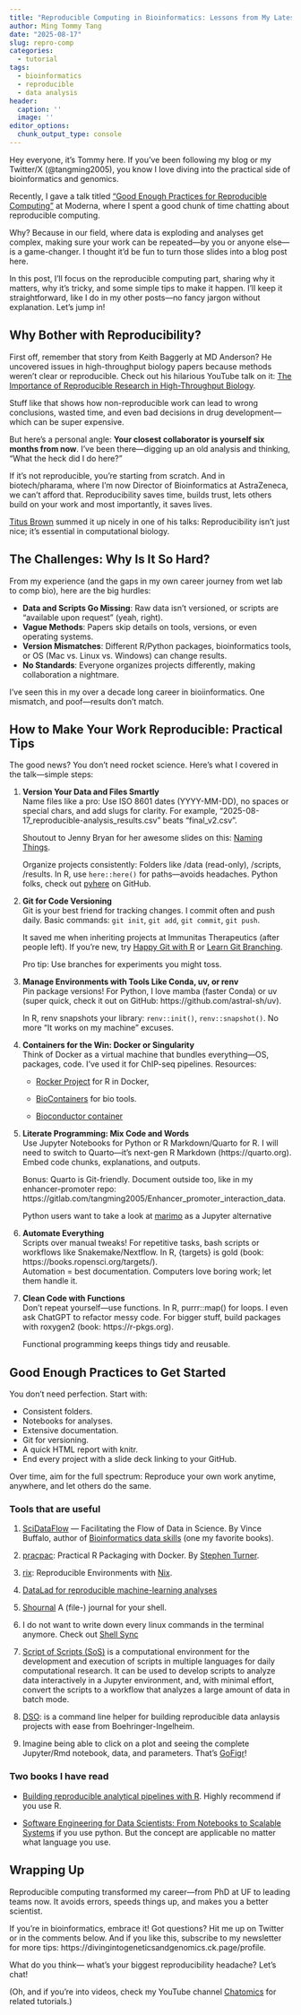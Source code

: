 ```yaml
---
title: "Reproducible Computing in Bioinformatics: Lessons from My Latest Talk"
author: Ming Tommy Tang
date: "2025-08-17"
slug: repro-comp
categories:
  - tutorial
tags:
  - bioinformatics
  - reproducible
  - data analysis
header:
  caption: ''
  image: ''
editor_options: 
  chunk_output_type: console
---
```



Hey everyone, it's Tommy here. If you've been following my blog or my Twitter/X (@tangming2005), you know I love diving into the practical side of bioinformatics and genomics. 

Recently, I gave a talk titled ["Good Enough Practices for Reproducible Computing"](https://divingintogeneticsandgenomics.com/talk/2025-moderna-reproducible/) at Moderna, where I spent a good chunk of time chatting about reproducible computing. 

Why? Because in our field, where data is exploding and analyses get complex, making sure your work can be repeated—by you or anyone else—is a game-changer. I thought it'd be fun to turn those slides into a blog post here.

In this post, I'll focus on the reproducible computing part, sharing why it matters, why it's tricky, and some simple tips to make it happen. I'll keep it straightforward, like I do in my other posts—no fancy jargon without explanation. Let's jump in!

## Why Bother with Reproducibility?

First off, remember that story from Keith Baggerly at MD Anderson? He uncovered issues in high-throughput biology papers because methods weren't clear or reproducible. Check out his hilarious YouTube talk on it: [The Importance of Reproducible Research in High-Throughput Biology](https://www.youtube.com/watch?v=7gYIs7uYbMo). 

Stuff like that shows how non-reproducible work can lead to wrong conclusions, wasted time, and even bad decisions in drug development—which can be super expensive.

But here's a personal angle: **Your closest collaborator is yourself six months from now**. I've been there—digging up an old analysis and thinking, "What the heck did I do here?" 

If it's not reproducible, you're starting from scratch. And in biotech/pharama, where I'm now Director of Bioinformatics at AstraZeneca, we can't afford that. Reproducibility saves time, builds trust, lets others build on your work and most importantly, it saves lives.

[Titus Brown](https://ccah.vetmed.ucdavis.edu/areas-study/genetics/titus-brown-lab) summed it up nicely in one of his talks: Reproducibility isn't just nice; it's essential in computational biology.

## The Challenges: Why Is It So Hard?

From my experience (and the gaps in my own career journey from wet lab to comp bio), here are the big hurdles:

- **Data and Scripts Go Missing**: Raw data isn't versioned, or scripts are "available upon request" (yeah, right).
- **Vague Methods**: Papers skip details on tools, versions, or even operating systems.
- **Version Mismatches**: Different R/Python packages, bioinformatics tools, or OS (Mac vs. Linux vs. Windows) can change results.
- **No Standards**: Everyone organizes projects differently, making collaboration a nightmare.

I've seen this in my over a decade long career in bioiinformatics. One mismatch, and poof—results don't match.

## How to Make Your Work Reproducible: Practical Tips

The good news? You don't need rocket science. Here's what I covered in the talk—simple steps:

1. **Version Your Data and Files Smartly**  
   Name files like a pro: Use ISO 8601 dates (YYYY-MM-DD), no spaces or special chars, and add slugs for clarity. For example, "2025-08-17_reproducible-analysis_results.csv" beats "final_v2.csv".  
   
   Shoutout to Jenny Bryan for her awesome slides on this: [Naming Things](http://www2.stat.duke.edu/~rcs46/lectures_2015/01-markdown-git/slides/naming-slides/naming-slides.pdf).  
   
   Organize projects consistently: Folders like /data (read-only), /scripts, /results. In R, use `here::here()` for paths—avoids headaches. Python folks, check out [pyhere](https://pypi.org/project/pyhere/) on GitHub.

2. **Git for Code Versioning**  
   Git is your best friend for tracking changes. I commit often and push daily. Basic commands: `git init`, `git add`, `git commit`, `git push`.  
   
   It saved me when inheriting projects at Immunitas Therapeutics (after people left). If you're new, try [Happy Git with R](https://happygitwithr.com) or [Learn Git Branching](https://learngitbranching.js.org). 
   
   Pro tip: Use branches for experiments you might toss.

3. **Manage Environments with Tools Like Conda, uv, or renv**  
   Pin package versions! For Python, I love mamba (faster Conda) or uv (super quick, check it out on GitHub: https://github.com/astral-sh/uv).  
   
   In R, renv snapshots your library: `renv::init()`, `renv::snapshot()`. No more "It works on my machine" excuses.

4. **Containers for the Win: Docker or Singularity**  
   Think of Docker as a virtual machine that bundles everything—OS, packages, code. I've used it for ChIP-seq pipelines.
   Resources: 
   
   - [Rocker Project](https://rocker-project.org) for R in Docker, 
   
   - [BioContainers](https://biocontainers.pro/) for bio tools.
   
   - [Bioconductor container](https://www.bioconductor.org/help/docker/)

5. **Literate Programming: Mix Code and Words**  
   Use Jupyter Notebooks for Python or R Markdown/Quarto for R. I will need to switch to Quarto—it's next-gen R Markdown (https://quarto.org). Embed code chunks, explanations, and outputs.  
   
   Bonus: Quarto is Git-friendly. Document outside too, like in my enhancer-promoter repo: https://gitlab.com/tangming2005/Enhancer_promoter_interaction_data.
   
   Python users want to take a look at [marimo](https://marimo.io/) as a Jupyter alternative

6. **Automate Everything**  
   Scripts over manual tweaks! For repetitive tasks, bash scripts or workflows like Snakemake/Nextflow. In R, {targets} is gold (book: https://books.ropensci.org/targets/).  
   Automation = best documentation. Computers love boring work; let them handle it.

7. **Clean Code with Functions**  
   Don't repeat yourself—use functions. In R, purrr::map() for loops. I even ask ChatGPT to refactor messy code. For bigger stuff, build packages with roxygen2 (book: https://r-pkgs.org).  
   
   Functional programming keeps things tidy and reusable.

## Good Enough Practices to Get Started

You don't need perfection. Start with: 

- Consistent folders.  
- Notebooks for analyses.  
- Extensive documentation.
- Git for versioning.  
- A quick HTML report with knitr.  
- End every project with a slide deck linking to your GitHub.  

Over time, aim for the full spectrum: Reproduce your own work anytime, anywhere, and let others do the same.

### Tools that are useful 

1. [SciDataFlow](https://github.com/vsbuffalo/scidataflow) — Facilitating the Flow of Data in Science. By Vince Buffalo, author of [Bioinformatics data skills](https://www.amazon.com/Bioinformatics-Data-Skills-Reproducible-Research/dp/1449367372) (one my favorite books).

2. [pracpac](https://arxiv.org/abs/2303.07876): Practical R Packaging with Docker. By [Stephen Turner](https://stephenturner.us/).

3. [rix](https://docs.ropensci.org/rix/): Reproducible Environments with [Nix](https://nixos.org/).

4. [DataLad for reproducible machine-learning analyses](https://handbook.datalad.org/en/latest/usecases/ml-analysis.html)

5. [Shournal](https://github.com/tycho-kirchner/shournal) A (file-) journal for your shell.

6. I do not want to write down every linux commands in the terminal anymore. Check out [Shell Sync](https://www.liminalbios.com/)

7. [Script of Scripts (SoS)](https://vatlab.github.io/sos-docs/index.html) is a computational environment for the development and execution of scripts in multiple languages for daily computational research. It can be used to develop scripts to analyze data interactively in a Jupyter environment, and, with minimal effort, convert the scripts to a workflow that analyzes a large amount of data in batch mode.

8. [DSO](https://github.com/Boehringer-Ingelheim/dso): is a command line helper for building reproducible data anlaysis projects with ease from Boehringer-Ingelheim.

9. Imagine being able to click on a plot and seeing the complete Jupyter/Rmd notebook, data, and parameters. That’s [GoFigr](https://www.gofigr.io/)!


### Two books I have read

* [Building reproducible analytical pipelines with R](https://raps-with-r.dev/). Highly recommend if you use R.

* [Software Engineering for Data Scientists: From Notebooks to Scalable Systems](https://www.amazon.com/Software-Engineering-Data-Scientists-Notebooks/dp/1098136209) if you use python. But the concept are applicable no matter what language you use.


## Wrapping Up

Reproducible computing transformed my career—from PhD at UF to leading teams now. It avoids errors, speeds things up, and makes you a better scientist. 

If you're in bioinformatics, embrace it! Got questions? Hit me up on Twitter or in the comments below. And if you like this, subscribe to my newsletter for more tips: https://divingintogeneticsandgenomics.ck.page/profile.

What do you think— what's your biggest reproducibility headache? Let's chat!

(Oh, and if you're into videos, check my YouTube channel [Chatomics](https://www.youtube.com/@chatomics) for related tutorials.)